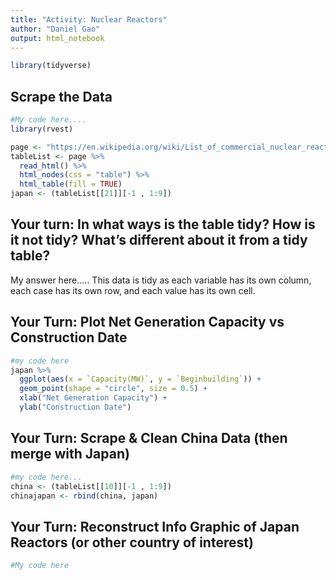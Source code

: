 ```yaml
---
title: "Activity: Nuclear Reactors"
author: "Daniel Gao"
output: html_notebook
---
```


```r
library(tidyverse)

```

## Scrape the Data 

```r
#My code here.... 
library(rvest)

page <- "https://en.wikipedia.org/wiki/List_of_commercial_nuclear_reactors#"
tableList <- page %>%
  read_html() %>%
  html_nodes(css = "table") %>%
  html_table(fill = TRUE)
japan <- (tableList[[21]][-1 , 1:9])

```


## Your turn: In what ways is the table tidy? How is it not tidy? What’s different about it from a tidy table?

My answer here..... 
This data is tidy as each variable has its own column, each case has its own row, and each value has its own cell.

## Your Turn: Plot Net Generation Capacity vs Construction Date

```r
#my code here 
japan %>% 
  ggplot(aes(x = `Capacity(MW)`, y = `Beginbuilding`)) +
  geom_point(shape = "circle", size = 0.5) +
  xlab("Net Generation Capacity") +
  ylab("Construction Date")
```


## Your Turn: Scrape & Clean China Data (then merge with Japan)

```r
#my code here... 
china <- (tableList[[10]][-1 , 1:9])
chinajapan <- rbind(china, japan)

```



## Your Turn: Reconstruct Info Graphic of Japan Reactors (or other country of interest)

```r
#My code here

```